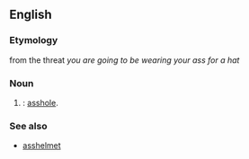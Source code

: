 ==English==

===Etymology===
from the threat ''you are going to be wearing your ass for a hat''

===Noun===
#{{cattag2|internet|slang}}: [[asshole]].

===See also===
*[[asshelmet]]